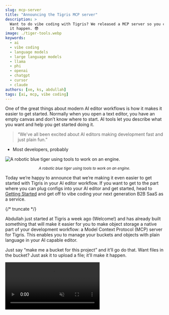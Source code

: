 ```yaml
---
slug: mcp-server
title: "Announcing the Tigris MCP server"
description: >
  Want to do vibe coding with Tigris? We released a MCP server so you can make
  it happen. 😎
image: ./tiger-tools.webp
keywords:
  - ai
  - vibe coding
  - language models
  - large language models
  - llama
  - phi
  - openai
  - chatgpt
  - cursor
  - claude
authors: [xe, ks, abdullah]
tags: [ai, mcp, vibe coding]
---
```



One of the great things about modern AI editor workflows is how it makes it
easier to get started. Normally when you open a text editor, you have an empty
canvas and don’t know where to start. AI tools let you describe what you want
and help you get started doing it.

> “We’ve all been excited about AI editors making development fast and just
> plain fun.”

- Most developers, probably

![A robotic blue tiger using tools to work on an engine.](./tiger-tools.webp)

<center>
  <small>
    <em>A robotic blue tiger using tools to work on an engine.</em>
  </small>
</center>

Today we’re happy to announce that we’re making it even easier to get started
with Tigris in your AI editor workflow. If you want to get to the part where you
can plug configs into your AI editor and get started, head to
[Getting Started](#getting-started) and get off to vibe coding your next
generation B2B SaaS as a service.

{/* truncate */}

Abdullah just started at Tigris a week ago (Welcome\!) and has already built
something that will make it easier for you to make object storage a native part
of your development workflow: a Model Context Protocol (MCP) server for Tigris.
This enables you to manage your buckets and objects with plain language in your
AI capable editor.

Just say “make me a bucket for this project” and it’ll go do that. Want files in
the bucket? Just ask it to upload a file; it’ll make it happen.

<div
  style={{
    height: "100%",
    width: "100%",
  }}
>
  <video
    id="attract-video"
    autoplay
    controls
    playsInline
    loop
    muted
    style={{
      width: "100%",
      height: "auto",
      maxWidth: "100%",
      maxHeight: "100%",
    }}
    onCanPlayThrough={(ev) => {
      ev.target.muted = true;
      ev.target.play();
    }}
  >
    <source src="/blog/img/blog/mcp-server/mcp-smol.mp4" type="video/mp4" />
  </video>
  <script
    type="text/javascript"
    src="data:text/javascript,const v=document.getElementById('attract-video');setTimeout(async()=>{if(v.paused){await v.play();}},250);"
  />
</div>

## The vision

We want your developer experience with Tigris to be as seamless, unsurprising,
and natural as possible. What’s more natural than natural language? Getting this
set up was a breeze. Tigris is compatible with S3, so all Abdullah had to do was
glue S3 calls to the MCP library. Everything was already there, well-tested, and
ready to go. And it’s just object storage: there’s no chance you’ll accidentally
spin up an expensive service and get a surprise bill.

Of note: many other MCP servers will try and do much more than they need to. Our
MCP server just does object storage. There’s no possibility of it spinning up
expensive servers and saddling you with a surprise bill with an unreasonable
number of zeroes in it.

## Getting started

To get started, create some
[access keys](https://console.tigris.dev/createaccesskey) and then install our
MCP server:

<Tabs>
<TabItem value="config" label="Edit your config file" default>

Add this snippet to your `claude_desktop_config.json`

```json
{
  "mcpServers": {
    "tigris-mcp-server": {
      "command": "npx",
      "args": ["-y", "@tigrisdata/tigris-mcp-server", "run"],
      "env": {
        "AWS_ACCESS_KEY_ID": "YOUR_AWS_ACCESS_KEY_ID",
        "AWS_SECRET_ACCESS_KEY": "YOUR_AWS_SECRET_ACCESS_KEY",
        "TIGRIS_GLOBAL_ENDPOINT": "https://fly.storage.tigris.dev"
      }
    }
  }
}
```

</TabItem>
<TabItem value="script" label="Run the init script">

Run the init script in your terminal:

```text
npx -y @tigrisdata/tigris-mcp-server init
```

</TabItem>
</Tabs>

Then ask your editor to make you a bucket for a project and it will! More
instructions are on the official npm package
[here](https://www.npmjs.com/package/@tigrisdata/tigris-mcp-server).

## Trust

AI editors and tooling are really cool, but there’s some key things you should
be aware of before you blindly trust this. The Model Context Protocol ecosystem
is still very new, so there will almost certainly be problems we solve together
over time. There are also inherent risks involved in giving any tool access to
your cloud storage accounts or filesystem.

The Model Context Protocol server will run in the same level of sandboxing as
your editor does. Be careful with what you install and always double-check what
you run before you run it.

This Model Context Protocol server will run with the full power and authority of
any credentials you give it. Be very careful about typos with object names that
have similar token distances.

Additionally, AI tools are fundamentally built around random behavior and will
have unexpected results at times. Sometimes it takes the AI a couple tries to
learn what you want to do. Be very careful, as typos in an AI context can have
much more drastic consequences than they can in normal contexts. We don’t want
you to lose data you need. For example, when you run the `DeleteBucket` call,
you are _not allowed_ to do this unless the bucket has no data in it.

In order to be as transparent as possible, we’ve made our Model Context Protocol
server [open source](https://github.com/tigrisdata/tigris-mcp-server) and are
actively monitoring that repository.

We’re making this as safe and reliable as possible. Part of this is the scope
reduction we mentioned earlier: we’re only managing your buckets and objects.
The other part is by going out of our way to make this tool as boring as
possible. Boring code is easy to understand, easy to maintain, and easy to learn
from. We hope that this will help you make the exciting parts of your program
while leaving the boilerplate to machines.

We hope this will make using Tigris absolutely frictionless and that you can
learn how S3’s API works in the process. Not to mention, we want you to get out
there and build things!

<InlineCta
  title={"Want vibe code with Tigris?"}
  subtitle={
    "Kick up some tunes and let the vibes flow! Build the product of your dreams. Tigris will help make it happen!"
  }
  button={"Get started today!"}
/>
